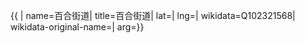 {{ {{{1|PRC admin/showdata}}}|
name=百合街道|
title=百合街道|
lat=|
lng=|
wikidata=Q102321568|
wikidata-original-name=|
arg={{{arg|}}}}}